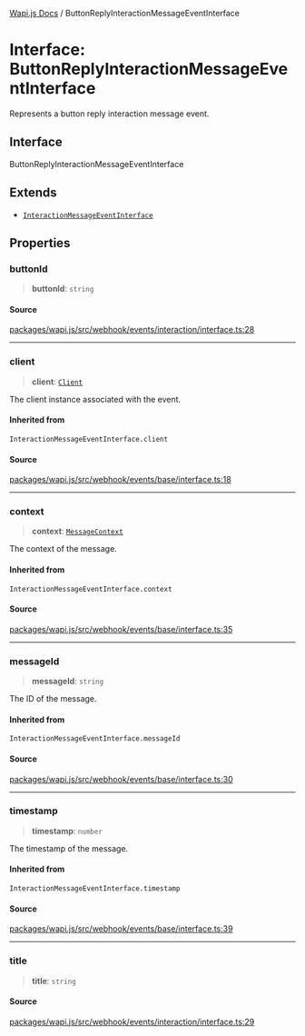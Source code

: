[Wapi.js Docs](../README.mdx) / ButtonReplyInteractionMessageEventInterface

# Interface: ButtonReplyInteractionMessageEventInterface

Represents a button reply interaction message event.

## Interface

ButtonReplyInteractionMessageEventInterface

## Extends

- [`InteractionMessageEventInterface`](../type-aliases/InteractionMessageEventInterface.mdx)

## Properties

### buttonId

> **buttonId**: `string`

#### Source

[packages/wapi.js/src/webhook/events/interaction/interface.ts:28](https://github.com/sarthakjdev/wapi.js/blob/161a86b914b71fc7ac25ae9ad145786137f3f4f9/packages/wapi.js/src/webhook/events/interaction/interface.ts#L28)

***

### client

> **client**: [`Client`](../classes/Client.mdx)

The client instance associated with the event.

#### Inherited from

`InteractionMessageEventInterface.client`

#### Source

[packages/wapi.js/src/webhook/events/base/interface.ts:18](https://github.com/sarthakjdev/wapi.js/blob/161a86b914b71fc7ac25ae9ad145786137f3f4f9/packages/wapi.js/src/webhook/events/base/interface.ts#L18)

***

### context

> **context**: [`MessageContext`](../type-aliases/MessageContext.mdx)

The context of the message.

#### Inherited from

`InteractionMessageEventInterface.context`

#### Source

[packages/wapi.js/src/webhook/events/base/interface.ts:35](https://github.com/sarthakjdev/wapi.js/blob/161a86b914b71fc7ac25ae9ad145786137f3f4f9/packages/wapi.js/src/webhook/events/base/interface.ts#L35)

***

### messageId

> **messageId**: `string`

The ID of the message.

#### Inherited from

`InteractionMessageEventInterface.messageId`

#### Source

[packages/wapi.js/src/webhook/events/base/interface.ts:30](https://github.com/sarthakjdev/wapi.js/blob/161a86b914b71fc7ac25ae9ad145786137f3f4f9/packages/wapi.js/src/webhook/events/base/interface.ts#L30)

***

### timestamp

> **timestamp**: `number`

The timestamp of the message.

#### Inherited from

`InteractionMessageEventInterface.timestamp`

#### Source

[packages/wapi.js/src/webhook/events/base/interface.ts:39](https://github.com/sarthakjdev/wapi.js/blob/161a86b914b71fc7ac25ae9ad145786137f3f4f9/packages/wapi.js/src/webhook/events/base/interface.ts#L39)

***

### title

> **title**: `string`

#### Source

[packages/wapi.js/src/webhook/events/interaction/interface.ts:29](https://github.com/sarthakjdev/wapi.js/blob/161a86b914b71fc7ac25ae9ad145786137f3f4f9/packages/wapi.js/src/webhook/events/interaction/interface.ts#L29)
